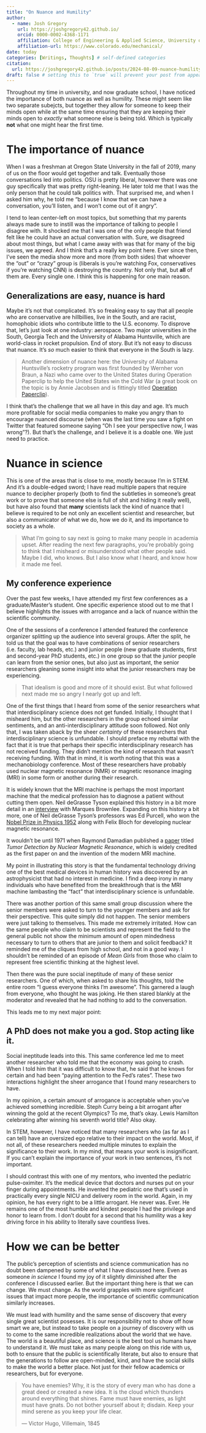 ```yaml
---
title: "On Nuance and Humility"
author:
  - name: Josh Gregory
    url: https://joshgregory42.github.io/
    orcid: 0000-0002-4368-1171
    affiliation: College of Engineering & Applied Science, University of Colorado Boulder
    affiliation-url: https://www.colorado.edu/mechanical/ 
date: today
categories: [Writings, Thoughts] # self-defined categories
citation: 
  url: https://joshgregory42.github.io/posts/2024-08-09-nuance-humility/ 
draft: false # setting this to `true` will prevent your post from appearing on your listing page until you're ready!
---
```


Throughout my time in university, and now graduate school, I have noticed the importance of both nuance as well as humility. These might seem like two separate subejcts, but together they allow for someone to keep their minds open while at the same time ensuring that they are keeping their minds open to *exactly* what someone else is being told. Which is typically **not** what one might hear the first time.

# The importance of nuance

When I was a freshman at Oregon State University in the fall of 2019, many of us on the floor would get together and talk. Eventually those conversations led into politics. OSU is pretty liberal, however there was one guy specifically that was pretty right-leaning. He later told me that I was the only person that he could talk politics with. That surprised me, and when I asked him why, he told me "because I know that we can have a conversation, you'll listen, and I won't come out of it angry". 

I tend to lean center-left on most topics, but something that my parents always made sure to instill was the importance of talking to people I disagree with. It shocked me that I was one of the only people that friend felt like he could have an actual conversation with. Sure, we disagreed about most things, but what I came away with was that for many of the big issues, we agreed. And I think that's a really key point here. Ever since then, I've seen the media show more and more (from both sides) that whoever the "out" or "crazy" group is (liberals is you're watching Fox, conservatives if you're watching CNN) is destroying the country. Not only that, but **all** of them are. Every single one. I think this is happening for one main reason.

## Generalizations are easy, nuance is hard

Maybe it's not that complicated. It's so freaking easy to say that all people who are conservative are hillbillies, live in the South, and are racist, homophobic idiots who contribute little to the U.S. economy. To disprove that, let's just look at one industry: aerospace. Two major universities in the South, Georgia Tech and the University of Alabama Huntsville, which are world-class in rocket propulsion. End of story. But it's not easy to discuss that nuance. It's *so* much easier to think that everyone in the South is lazy. 

> Another dimension of nuance here: the University of Alabama Huntsville's rocketry program was first founded by Wernher von Braun, a Nazi who came over to the United States during Operation Paperclip to help the United States win the Cold War (a great book on the topic is by Annie Jacobsen and is fittingly titled [Operation Paperclip](https://anniejacobsen.com/operation-paperclip/)).

I think that's the challenge that we all have in this day and age. It's much more profitable for social media companies to make you angry than to encourage nuanced discourse (when was the last time you saw a fight on Twitter that featured someone saying "Oh I see your perspective now, I was wrong"?). But that's the challenge, and I believe it is a doable one. We just need to practice.

# Nuance in science

This is one of the areas that is close to me, mostly because I'm in STEM. And it's a double-edged sword; I have read multiple papers that require nuance to decipher properly (both to find the subtleties in someone's great work or to prove that someone else is full of shit and hiding it really well), but have also found that **many** scientists lack the kind of nuance that I believe is required to be not only an excellent scientist and researcher, but also a communicator of what we do, how we do it, and its importance to society as a whole.

> What I'm going to say next is going to make many people in academia upset. After reading the next few paragraphs, you're probably going to think that I misheard or misunderstood what other people said. Maybe I did, who knows. But I also know what I heard, and know how it made me feel. 

## My conference experience

Over the past few weeks, I have attended my first few conferences as a graduate/Master's student. One specific experience stood out to me that I believe highlights the issues with arrogance and a lack of nuance within the scientific community.

One of the sessions of a conference I attended featured the conference organizer splitting up the audience into several groups. After the split, he told us that the goal was to have combinations of senior researchers (i.e. faculty, lab heads, etc.) and junior people (new graduate students, first and second-year PhD students, etc.) in one group so that the junior people can learn from the senior ones, but also just as important, the senior researchers gleaning some insight into what the junior researchers may be experiencing.

> That idealism is good and more of it should exist. But what followed next made me so angry I nearly got up and left.

One of the first things that I heard from some of the senior researchers what that interdisciplinary science does not get funded. Initially, I thought that I misheard him, but the other researchers in the group echoed similar sentiments, and an anti-interdisciplinary attitude soon followed. Not only that, I was taken aback by the sheer *certainty* of these researchers that interdisciplinary science is unfundable. I should preface my rebuttal with the fact that it is true that perhaps their specific interdisciplinary research has not received funding. They didn't mention the kind of research that wasn't receiving funding. With that in mind, it is worth noting that this was a mechanobiology conference. Most of these researchers have probably used nuclear magnetic resonance (NMR) or magnetic resonance imaging (MRI) in some form or another during their research.

It is widely known that the MRI machine is perhaps the most important machine that the medical profession has to diagnose a patient without cutting them open. Neil deGrasse Tyson explained this history in a bit more detail in an [interview](https://www.youtube.com/watch?v=pqQrL1K0Z5g) with Marques Brownlee. Expanding on this history a bit more, one of Neil deGrasse Tyson's professors was Ed Purcell, who won the [Nobel Prize in Physics 1952](https://www.nobelprize.org/prizes/physics/1952/summary/) along with Felix Bloch for developing nuclear magnetic resonance.

It wouldn't be until 1971 when Raymond Damadian published a [paper](https://doi.org/10.1126/science.171.3976.1151) titled *Tumor Detection by Nuclear Magnetic Resonance*, which is widely credited as the first paper on and the invention of the modern MRI machine.

My point in illustrating this story is that the fundamental technology driving one of the best medical devices in human history was discovered by an astrophysicist that had no interest in medicine. I find a deep irony in many individuals who have benefited from the breakthrough that is the MRI machine lambasting the "fact" that interdisciplinary science is unfundable.

There was another portion of this same small group discussion where the senior members were asked to turn to the younger members and ask for their perspective. This quite simply did not happen. The senior members were just talking to themselves. This made me extremely irritated. How can the same people who claim to be scientists and represent the field to the general public not show the minimum amount of open mindedness necessary to turn to others that are junior to them and solicit feedback? It reminded me of the cliques from high school, and not in a good way. I shouldn't be reminded of an episode of *Mean Girls* from those who claim to represent free scientific thinking at the highest level.

Then there was the pure social ineptitude of many of these senior researchers. One of which, when asked to share his thoughts, told the entire room "I guess everyone thinks I'm awesome". This garnered a laugh from everyone, who thought he was joking. He then stared blankly at the moderator and revealed that he had nothing to add to the conversation.

This leads me to my next major point:

## A PhD does not make you a god. Stop acting like it.

Social ineptitude leads into this. This same conference led me to meet another researcher who told me that the economy was going to crash. When I told him that it was difficult to know that, he said that he knows for certain and had been "paying attention to the Fed's rates". These two interactions highlight the sheer arrogance that I found many researchers to have.

In my opinion, a certain amount of arrogance is acceptable when you've achieved something incredible. Steph Curry being a bit arrogant after winning the gold at the recent Olympics? To me, that's okay. Lewis Hamilton celebrating after winning his seventh world title? Also okay.

In STEM, however, I have noticed that many researchers who (as far as I can tell) have an oversized ego relative to their impact on the world. Most, if not all, of these researchers needed multiple minutes to explain the significance to their work. In my mind, that means your work is insignificant. If you can't explain the importance of your work in two sentences, it's not important.

I should contrast this with one of my mentors, who invented the pediatric pulse-oximiter. It's the medical device that doctors and nurses put on your finger during appointments. He invented the pediatric one that's used in practically every single NICU and delivery room in the world. Again, in my opinion, he has every right to be a little arrogant. He never was. Ever. He remains one of the most humble and kindest people I had the privilege and honor to learn from. I don't doubt for a second that his humility was a key driving force in his ability to literally save countless lives.


# How we can be better

The public's perception of scientists and science communication has no doubt been dampened by some of what I have discussed here. Even as someone *in science* I found my joy of it slightly diminished after the conference I discussed earlier. But the important thing here is that we can change. We must change. As the world grapples with more significant issues that impact more people, the importance of scientific communication similarly increases.

We must lead with humility and the same sense of discovery that every single great scientist posesses. It is our responsibility not to show off how smart we are, but instead to take people on a journey of discovery with us to come to the same incredible realizations about the world that we have. The world is a beautiful place, and science is the best tool us humans have to understand it. We must take as many people along on this ride with us, both to ensure that the public is scientifically literate, but also to ensure that the generations to follow are open-minded, kind, and have the social skills to make the world a better place. Not just for their fellow academics or researchers, but for everyone.


> You have enemies? Why, it is the story of every man who has done a great deed or created a new idea. It is the cloud which thunders around everything that shines. Fame must have enemies, as light must have gnats. Do not bother yourself about it; disdain. Keep your mind serene as you keep your life clear.
> 
> — Victor Hugo, Villemain, 1845
